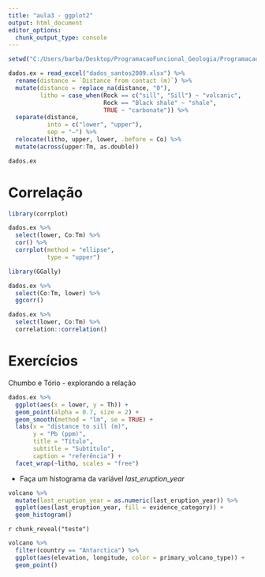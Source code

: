```yaml
---
title: "aula3 - ggplot2"
output: html_document
editor_options: 
  chunk_output_type: console
---
```


```r
setwd("C:/Users/barba/Desktop/ProgramacaoFuncional_Geologia/ProgramacaoFuncional_Geologia/")

dados.ex = read_excel("dados_santos2009.xlsx") %>% 
  rename(distance = `Distance from contact (m)`) %>% 
  mutate(distance = replace_na(distance, "0"),
         litho = case_when(Rock == c("sill", "Sill") ~ "volcanic",
                           Rock == "Black shale" ~ "shale",
                           TRUE ~ "carbonate")) %>% 
  separate(distance,
           into = c("lower", "upper"),
           sep = "–") %>% 
  relocate(litho, upper, lower, .before = Co) %>% 
  mutate(across(upper:Tm, as.double))

dados.ex
```


# Correlação

```r
library(corrplot)

dados.ex %>% 
  select(lower, Co:Tm) %>% 
  cor() %>% 
  corrplot(method = "ellipse",
           type = "upper")
```


```r
library(GGally)

dados.ex %>% 
  select(Co:Tm, lower) %>% 
  ggcorr()
```


```r
dados.ex %>% 
  select(lower, Co:Tm) %>% 
  correlation::correlation()
```




# Exercícios

Chumbo e Tório - explorando a relação

```r
dados.ex %>% 
  ggplot(aes(x = lower, y = Th)) +
  geom_point(alpha = 0.7, size = 2) +
  geom_smooth(method = "lm", se = TRUE) +
  labs(x = "distance to sill (m)",
       y = "Pb (ppm)",
       title = "Título",
       subtitle = "Subtítulo",
       caption = "referência") +
  facet_wrap(~litho, scales = "free")
```


- Faça um histograma da variável *last_eruption_year*

```r
volcano %>% 
  mutate(last_eruption_year = as.numeric(last_eruption_year)) %>% 
  ggplot(aes(last_eruption_year, fill = evidence_category)) +
  geom_histogram()
```




`r chunk_reveal("teste")`

```r
volcano %>% 
  filter(country == "Antarctica") %>% 
  ggplot(aes(elevation, longitude, color = primary_volcano_type)) +
  geom_point()
```

